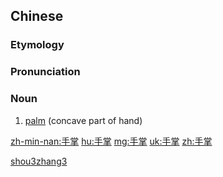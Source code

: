==Chinese==
{{zh-forms}}

===Etymology===
{{rfe|lang=zh}}

===Pronunciation===
{{zh-pron
|m=shǒuzhǎng
|c=sau2 zoeng2
|h=pfs=sú-chóng
|mn=qz:chhiú-chhióng/tw,xm:chhiú-chiúⁿ/zz:chhiú-chióⁿ
|cat=n
}}

===Noun===
{{zh-noun}}

# [[palm]] (concave part of hand)

[[Category:zh:Anatomy|shou3zhang3]]

[[zh-min-nan:手掌]]
[[hu:手掌]]
[[mg:手掌]]
[[uk:手掌]]
[[zh:手掌]]